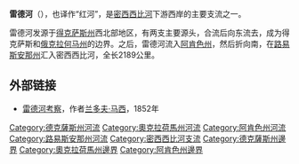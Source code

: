 {{noteTA|G1=USState}}
{{Otheruses|subject=美国南部[[密西西比河|密西西比河]]的一条支流|other=其他名称相同的河流|红河 (消歧义)}}
{{Geobox|River
| name = 红河(雷德河)<br>Red River
| native_name = Bah'hatteno<ref>[[Caddo_language|Caddo]] name. Meredith, Howard. [http://digital.library.okstate.edu/encyclopedia/entries/C/CA003.html "Caddo (Kadohadacho)."] {{webarchive|url=https://web.archive.org/web/20100719220154/http://digital.library.okstate.edu/encyclopedia/entries/C/CA003.html |date=2010-07-19 }} ''Oklahoma Historical Society's Encyclopedia of Oklahoma History and Culture.'' Retrieved 9 Sept 2012)</ref>
| other_name = Rivière Rouge (former French name)
| category =
| etymology =
| nickname =
| image = redriverbonhamtx.jpg
| image_caption = Red River looking east, north of [[Bonham,_Texas|Bonham, Texas]]:
Texas is to the right, Oklahoma is on the left, and the border between the two states runs along the south (right) bank of the river.
| image_size =240px
| country = {{US}}
| state = {{flag|Texas}}
| state1 = {{flag|Oklahoma}}
| state2 = {{flag|Arkansas}}
| state3 = {{flag|Louisiana}}
| region =
| district =
| municipality =
| parent = 密西西比河流域
| tributary_left =
| tributary_right =
| city =
| landmark =
| source = Confluence of [[Prairie_Dog_Town_Fork_Red_River|Prairie Dog Town Fork]] and Buck Creek
| source_location = [[哈蒙縣_(奧克拉荷馬州)|哈蒙縣]]| source_region = | source_country =
| source_elevation_imperial = 1535
| source_lat_d = 34| source_lat_m = 34| source_lat_s = 35| source_lat_NS =N
| source_long_d = 99| source_long_m = 57| source_long_s = 54| source_long_EW =W
| mouth = [[Atchafalaya_River|Atchafalaya]]/[[密西西比河|密西西比河]]
| mouth_location = [[西费利西亚纳堂区_(路易斯安那州)|西费利西亚纳堂区]]| mouth_region = | mouth_country =
| mouth_elevation_imperial = 30
| mouth_lat_d = 31| mouth_lat_m = 01| mouth_lat_s = 10| mouth_lat_NS =N
| mouth_long_d = 91| mouth_long_m = 44| mouth_long_s = 52| mouth_long_EW =W
| length_imperial = 1360
| width_imperial =
| depth_imperial =
| volume_imperial =
| watershed_imperial = 65595
| discharge_imperial = 57000
| discharge_location = 平均值测于河口，最大值与最小值测于[[亚历山德里亚_(路易斯安那州)|亚历山德里亚]]
| discharge_max_imperial = 233000
| discharge_min_imperial = 1472
| free = | free_type =
| map = Redrivermap1.jpg
| map_caption = 红河流域图
| map_background =
| map_locator =
| map_locator_x =
| map_locator_y =
| website =
| commons =
| footnotes =
}}

'''雷德河'''（{{lang-en|'''Red River'''}}），也译作“红河”，是[[密西西比河|密西西比河]]下游西岸的主要支流之一。

雷德河发源于[[得克萨斯州|得克萨斯州]]西北部地区，有两支主要源头，合流后向东流去，成为得克萨斯和[[俄克拉何马州|俄克拉何马州]]的边界。之后，雷德河流入[[阿肯色州|阿肯色州]]，然后折向南，在[[路易斯安那州|路易斯安那州]]汇入密西西比河，全长2189公里。

== 外部链接 ==
* [https://web.archive.org/web/20060329165243/http://texashistory.unt.edu/permalink/meta-pth-6105 雷德河考察]，作者[[兰多夫·马西|兰多夫·马西]]，1852年

{{Authority control}}
{{DEFAULTSORT:Red River}}
[[Category:德克薩斯州河流|Category:德克薩斯州河流]]
[[Category:奧克拉荷馬州河流|Category:奧克拉荷馬州河流]]
[[Category:阿肯色州河流|Category:阿肯色州河流]]
[[Category:路易斯安那州河流|Category:路易斯安那州河流]]
[[Category:密西西比河支流|Category:密西西比河支流]]
[[Category:德克薩斯州邊界|Category:德克薩斯州邊界]]
[[Category:奧克拉荷馬州邊界|Category:奧克拉荷馬州邊界]]
[[Category:阿肯色州邊界|Category:阿肯色州邊界]]